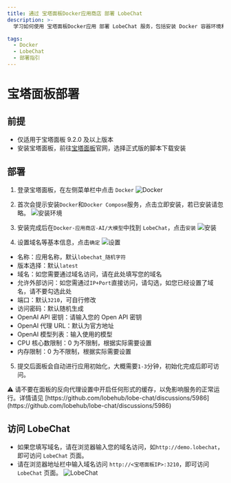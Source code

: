 ```yaml
---
title: 通过 宝塔面板Docker应用商店 部署 LobeChat
description: >-
  学习如何使用 宝塔面板Docker应用 部署 LobeChat 服务，包括安装 Docker 容器环境和使用指令一键启动服务。详细说明如何配置环境变量和使用代理地址。

tags:
  - Docker
  - LobeChat
  - 部署指引
---
```


# 宝塔面板部署

## 前提

- 仅适用于宝塔面板 9.2.0 及以上版本
- 安装宝塔面板，前往[宝塔面板](https://www.bt.cn/new/download.html)官网，选择正式版的脚本下载安装

## 部署

1. 登录宝塔面板，在左侧菜单栏中点击 `Docker` ![Docker](https://github.com/user-attachments/assets/15d92756-92f0-45da-8f95-bfe725d13003)

2. 首次会提示安装`Docker`和`Docker Compose`服务，点击立即安装，若已安装请忽略。 ![安装环境](https://github.com/user-attachments/assets/6e383b75-09e3-42d1-8a6c-5fb7cf558f00)

3. 安装完成后在`Docker-应用商店-AI/大模型`中找到 `LobeChat`，点击`安装` ![安装](https://github.com/user-attachments/assets/db59a5e7-32ed-49d7-a791-8f8ee6618c01)

4. 设置域名等基本信息，点击`确定` ![设置](https://github.com/user-attachments/assets/37251adf-949b-4aec-bc49-bf4647e119da)

- 名称：应用名称，默认`lobechat_随机字符`
- 版本选择：默认`latest`
- 域名：如您需要通过域名访问，请在此处填写您的域名
- 允许外部访问：如您需通过`IP+Port`直接访问，请勾选，如您已经设置了域名，请不要勾选此处
- 端口：默认`3210`，可自行修改
- 访问密码：默认随机生成
- OpenAI API 密钥：请输入您的 Open API 密钥
- OpenAI 代理 URL：默认为官方地址
- OpenAI 模型列表：输入使用的模型
- CPU 核心数限制：0 为不限制，根据实际需要设置
- 内存限制：0 为不限制，根据实际需要设置

5. 提交后面板会自动进行应用初始化，大概需要`1-3`分钟，初始化完成后即可访问。

<Callout type="warning">
  ⚠️ 请不要在面板的反向代理设置中开启任何形式的缓存，以免影响服务的正常运行。详情请见
  [https://github.com/lobehub/lobe-chat/discussions/5986](https://github.com/lobehub/lobe-chat/discussions/5986)
</Callout>

## 访问 LobeChat

- 如果您填写域名，请在浏览器输入您的域名访问，如`http://demo.lobechat`，即可访问 `LobeChat` 页面。
- 请在浏览器地址栏中输入域名访问 `http://<宝塔面板IP>:3210`，即可访问 `LobeChat` 页面。 ![LobeChat](https://github.com/user-attachments/assets/808f8849-5738-4a60-8ccf-01e300b0dc88)
